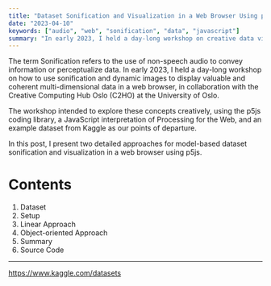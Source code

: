 ```yaml
---
title: "Dataset Sonification and Visualization in a Web Browser Using p5js"
date: "2023-04-10"
keywords: ["audio", "web", "sonification", "data", "javascript"]
summary: "In early 2023, I held a day-long workshop on creative data visualization and sonification in a web browser using the p5 JavaScript library. ..two approaches..."
---
```


The term Sonification refers to the use of non-speech audio to convey information or perceptualize data. In early 2023, I held a day-long workshop on how to use sonification and dynamic images to display valuable and coherent multi-dimensional data in a web browser, in collaboration with the <MyLink href="https://processing.org/">Creative Computing Hub Oslo (C2HO)</MyLink> at the University of Oslo.

The workshop intended to explore these concepts creatively, using the <MyLink href="https://p5js.org/">p5js coding library</MyLink>, a JavaScript interpretation of <MyLink href="https://processing.org/">Processing</MyLink> for the Web, and an example dataset from Kaggle as our points of departure.

In this post, I present two detailed approaches for model-based dataset sonification and visualization in a web browser using p5js.

# Contents

<ol>
  <li>
    <MyLink href="#dataset">Dataset</MyLink>
  </li>
  <li>
    <MyLink href="#p5js-setup">Setup</MyLink>
  </li>
  <li>
    <MyLink href="#setup">Linear Approach</MyLink>
  </li>
  <li>
    <MyLink href="#object-oriented-approach">Object-oriented Approach</MyLink>
  </li>
  <li>
    <MyLink href="#summary">Summary</MyLink>
  </li>
  <li>
    <MyLink href="#summary">Source Code</MyLink>
  </li>
</ol>

<hr />

https://www.kaggle.com/datasets
